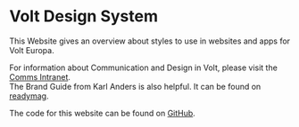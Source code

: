 
<Meta title="Introduction" />

# Volt Design System

This Website gives an overview about styles to use in websites and apps for Volt Europa.

For information about Communication and Design in Volt, please visit the [Comms Intranet](https://sites.google.com/volteuropa.org/comms/guidelines).<br />
The Brand Guide from Karl Anders is also helpful. It can be found on [readymag](https://readymag.com/u40694597/voltbrandguidance/).

The code for this website can be found on [GitHub](https://github.com/voltbonn/design-system).

